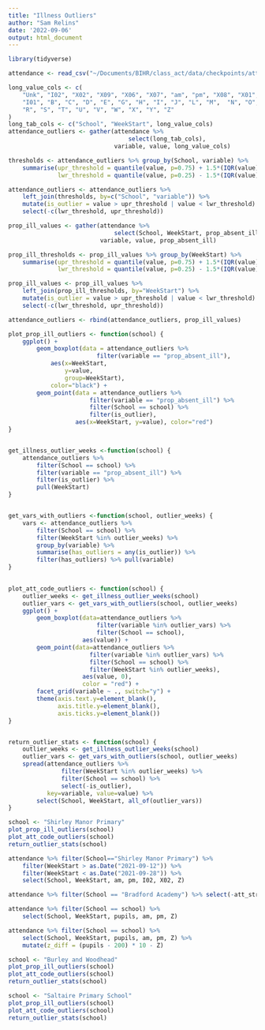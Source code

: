 ```yaml
---
title: "Illness Outliers"
author: "Sam Relins"
date: '2022-09-06'
output: html_document
---
```


<!-- Summary: Exploration of illness ratio outliers from attendance data, with breakdown of attendance codes contributing to outlying values. Analysis was used to inform discussions with Bradford Council IMT and individual schools, highlighting unusually large/small values for different attendance codes. -->

```r
library(tidyverse)
```
```r
attendance <- read_csv("~/Documents/BIHR/class_act/data/checkpoints/attendance_ckpt_20_jul.csv")

long_value_cols <- c(
    "Unk", "I02", "X02", "X09", "X06", "X07", "am", "pm", "X08", "X01", "#", 
    "I01", "B", "C", "D", "E", "G", "H", "I", "J", "L", "M",  "N", "O", "P", 
    "R", "S", "T", "U", "V", "W", "X", "Y", "Z"
)
long_tab_cols <- c("School", "WeekStart", long_value_cols)
attendance_outliers <- gather(attendance %>%  
                                  select(long_tab_cols),  
                              variable, value, long_value_cols)

thresholds <- attendance_outliers %>% group_by(School, variable) %>% 
    summarise(upr_threshold = quantile(value, p=0.75) + 1.5*(IQR(value)), 
              lwr_threshold = quantile(value, p=0.25) - 1.5*(IQR(value)))

attendance_outliers <- attendance_outliers %>% 
    left_join(thresholds, by=c("School", "variable")) %>% 
    mutate(is_outlier = value > upr_threshold | value < lwr_threshold) %>% 
    select(-c(lwr_threshold, upr_threshold))

prop_ill_values <- gather(attendance %>% 
                              select(School, WeekStart, prop_absent_ill),  
                          variable, value, prop_absent_ill)

prop_ill_thresholds <- prop_ill_values %>% group_by(WeekStart) %>% 
    summarise(upr_threshold = quantile(value, p=0.75) + 1.5*(IQR(value)), 
              lwr_threshold = quantile(value, p=0.25) - 1.5*(IQR(value)))

prop_ill_values <- prop_ill_values %>% 
    left_join(prop_ill_thresholds, by="WeekStart") %>%  
    mutate(is_outlier = value > upr_threshold | value < lwr_threshold) %>% 
    select(-c(lwr_threshold, upr_threshold))

attendance_outliers <- rbind(attendance_outliers, prop_ill_values)

```

```r
plot_prop_ill_outliers <- function(school) {
    ggplot() +
        geom_boxplot(data = attendance_outliers %>%  
                         filter(variable == "prop_absent_ill"),
            aes(x=WeekStart,  
                y=value, 
                group=WeekStart),
            color="black") +
        geom_point(data = attendance_outliers %>%  
                       filter(variable == "prop_absent_ill") %>% 
                       filter(School == school) %>%
                       filter(is_outlier),
                   aes(x=WeekStart, y=value), color="red")
}


get_illness_outlier_weeks <-function(school) {
    attendance_outliers %>%  
        filter(School == school) %>% 
        filter(variable == "prop_absent_ill") %>% 
        filter(is_outlier) %>% 
        pull(WeekStart)
}


get_vars_with_outliers <-function(school, outlier_weeks) {
    vars <- attendance_outliers %>% 
        filter(School == school) %>%
        filter(WeekStart %in% outlier_weeks) %>%
        group_by(variable) %>%
        summarise(has_outliers = any(is_outlier)) %>%
        filter(has_outliers) %>% pull(variable)
} 
    

plot_att_code_outliers <- function(school) {
    outlier_weeks <- get_illness_outlier_weeks(school) 
    outlier_vars <- get_vars_with_outliers(school, outlier_weeks)
    ggplot() + 
        geom_boxplot(data=attendance_outliers %>% 
                         filter(variable %in% outlier_vars) %>%
                         filter(School == school), 
                     aes(value)) + 
        geom_point(data=attendance_outliers %>%  
                       filter(variable %in% outlier_vars) %>%
                       filter(School == school) %>%
                       filter(WeekStart %in% outlier_weeks), 
                     aes(value, 0),
                     color = "red") + 
        facet_grid(variable ~ ., switch="y") +
        theme(axis.text.y=element_blank(),
              axis.title.y=element_blank(),
              axis.ticks.y=element_blank())
}


return_outlier_stats <- function(school) {
    outlier_weeks <- get_illness_outlier_weeks(school) 
    outlier_vars <- get_vars_with_outliers(school, outlier_weeks)
    spread(attendance_outliers %>% 
               filter(WeekStart %in% outlier_weeks) %>%
               filter(School == school) %>%
               select(-is_outlier), 
           key=variable, value=value) %>%
        select(School, WeekStart, all_of(outlier_vars))
}
```

```r
school <- "Shirley Manor Primary"
plot_prop_ill_outliers(school)
plot_att_code_outliers(school)
return_outlier_stats(school)
```
```r
attendance %>% filter(School=="Shirley Manor Primary") %>%
    filter(WeekStart > as.Date("2021-09-12")) %>% 
    filter(WeekStart < as.Date("2021-09-28")) %>%
    select(School, WeekStart, am, pm, I02, X02, Z)
```
```r
attendance %>% filter(School == "Bradford Academy") %>% select(-att_string)
```

```r
attendance %>% filter(School == school) %>% 
    select(School, WeekStart, pupils, am, pm, Z)
```

```r
attendance %>% filter(School == school) %>% 
    select(School, WeekStart, pupils, am, pm, Z) %>%
    mutate(z_diff = (pupils - 200) * 10 - Z)
```

```r
school <- "Burley and Woodhead"
plot_prop_ill_outliers(school)
plot_att_code_outliers(school)
return_outlier_stats(school)
```

```r
school <- "Saltaire Primary School"
plot_prop_ill_outliers(school)
plot_att_code_outliers(school)
return_outlier_stats(school)
```

